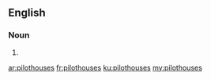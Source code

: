 ==English==

===Noun===
{{head|en|noun plural form}}

# {{plural of|pilothouse|lang=en}}

[[ar:pilothouses]]
[[fr:pilothouses]]
[[ku:pilothouses]]
[[my:pilothouses]]